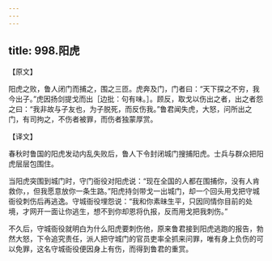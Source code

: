 ```yaml
---
---
---
```

title: 998.阳虎
---



【原文】

阳虎之败，鲁人闭门而捕之，围之三匝。虎奔及门，门者曰：“天下探之不穷，我今出子。”虎因扬剑提戈而出［边批：句有味。］。顾反，取戈以伤出之者，出之者怨之曰：“我非故与子友也，为子脱死，而反伤我。”鲁君闻失虎，大怒，问所出之门，有司拘之，不伤者被罪，而伤者独蒙厚赏。

【译文】

春秋时鲁国的阳虎发动内乱失败后，鲁人下令封闭城门搜捕阳虎。士兵与群众把阳虎层层包围住。

当阳虎突围到城门时，守门衙役对阳虎说：“现在全国的人都在围捕你，没有人肯救你，，但我愿意放你一条生路。”阳虎持剑带戈一出城门，却一个回头用戈把守城衙役刺伤后再逃逸。守城衙役埋怨说：“我和你素昧生平，只因同情你目前的处境，才网开一面让你逃生，想不到你却恩将仇报，反而用戈把我刺伤。”

不久后，守城衙役就明白为什么阳虎要刺伤他，原来鲁君接到阳虎逃跑的报告，勃然大怒，下令追究责任，派人把守城门的官员吏率全抓来问罪，唯有身上负伤的可以免罪，这名守城衙役便因身上有伤，而得到鲁君的重赏。